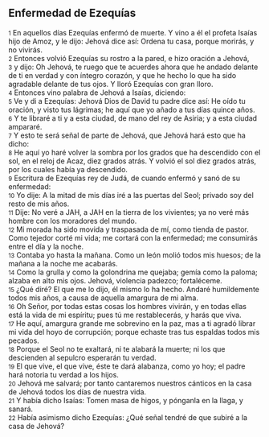 == Enfermedad de Ezequías ==

{{anchor|1}} <small>1</small> En aquellos días Ezequías enfermó de muerte. Y vino a él el profeta Isaías hijo de Amoz, y le dijo: Jehová dice así: Ordena tu casa, porque morirás, y no vivirás.<br>
{{anchor|2}} <small>2</small> Entonces volvió Ezequías su rostro a la pared, e hizo oración a Jehová,<br>
{{anchor|3}} <small>3</small> y dijo: Oh Jehová, te ruego que te acuerdes ahora que he andado delante de ti en verdad y con íntegro corazón, y que he hecho lo que ha sido agradable delante de tus ojos. Y lloró Ezequías con gran lloro.<br>
{{anchor|4}} <small>4</small> Entonces vino palabra de Jehová a Isaías, diciendo:<br>
{{anchor|5}} <small>5</small> Ve y di a Ezequías: Jehová Dios de David tu padre dice así: He oído tu oración, y visto tus lágrimas; he aquí que yo añado a tus días quince años.<br>
{{anchor|6}} <small>6</small> Y te libraré a ti y a esta ciudad, de mano del rey de Asiria; y a esta ciudad ampararé.<br>
{{anchor|7}} <small>7</small> Y esto te será señal de parte de Jehová, que Jehová hará esto que ha dicho:<br>
{{anchor|8}} <small>8</small> He aquí yo haré volver la sombra por los grados que ha descendido con el sol, en el reloj de Acaz, diez grados atrás. Y volvió el sol diez grados atrás, por los cuales había ya descendido.<br>
{{anchor|9}} <small>9</small> Escritura de Ezequías rey de Judá, de cuando enfermó y sanó de su enfermedad:<br>
{{anchor|10}} <small>10</small> Yo dije: A la mitad de mis días iré a las puertas del Seol; privado soy del resto de mis años.<br>
{{anchor|11}} <small>11</small> Dije: No veré a JAH, a JAH en la tierra de los vivientes; ya no veré más hombre con los moradores del mundo.<br>
{{anchor|12}} <small>12</small> Mi morada ha sido movida y traspasada de mí, como tienda de pastor. Como tejedor corté mi vida; me cortará con la enfermedad; me consumirás entre el día y la noche.<br>
{{anchor|13}} <small>13</small> Contaba yo hasta la mañana. Como un león molió todos mis huesos; de la mañana a la noche me acabarás.<br>
{{anchor|14}} <small>14</small> Como la grulla y como la golondrina me quejaba; gemía como la paloma; alzaba en alto mis ojos. Jehová, violencia padezco; fortaléceme.<br>
{{anchor|15}} <small>15</small> ¿Qué diré? El que me lo dijo, él mismo lo ha hecho. Andaré humildemente todos mis años, a causa de aquella amargura de mi alma.<br>
{{anchor|16}} <small>16</small> Oh Señor, por todas estas cosas los hombres vivirán, y en todas ellas está la vida de mi espíritu; pues tú me restablecerás, y harás que viva.<br>
{{anchor|17}} <small>17</small> He aquí, amargura grande me sobrevino en la paz, mas a ti agradó librar mi vida del hoyo de corrupción; porque echaste tras tus espaldas todos mis pecados.<br>
{{anchor|18}} <small>18</small> Porque el Seol no te exaltará, ni te alabará la muerte; ni los que descienden al sepulcro esperarán tu verdad.<br>
{{anchor|19}} <small>19</small> El que vive, el que vive, éste te dará alabanza, como yo hoy; el padre hará notoria tu verdad a los hijos.<br>
{{anchor|20}} <small>20</small> Jehová me salvará; por tanto cantaremos nuestros cánticos en la casa de Jehová todos los días de nuestra vida.<br>
{{anchor|21}} <small>21</small> Y había dicho Isaías: Tomen masa de higos, y pónganla en la llaga, y sanará.<br>
{{anchor|22}} <small>22</small> Había asimismo dicho Ezequías: ¿Qué señal tendré de que subiré a la casa de Jehová?<br>
